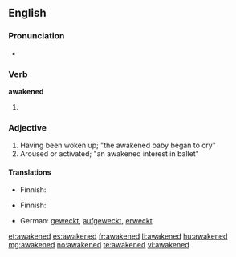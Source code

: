 ==English==

===Pronunciation===
* {{audio|en-us-awakened.ogg|Audio (US)}}

===Verb===
'''awakened'''

# {{past of|awake}}

===Adjective===
{{en-adj}}

# Having been woken up; "the awakened baby began to cry"
# Aroused or activated; "an awakened interest in ballet"

====Translations====
{{trans-top|having been woken up}}
* Finnish: {{t|fi|herätetty}}
{{trans-mid}}
{{trans-bottom}}

{{trans-top|aroused or activated}}
* Finnish: {{t|fi|herätetty}}
{{trans-mid}}
{{trans-bottom}}

{{checktrans-top}}
* German: [[wecken|geweckt]], [[aufgeweckt]], [[erweckt]]
{{trans-bottom}}

[[et:awakened]]
[[es:awakened]]
[[fr:awakened]]
[[li:awakened]]
[[hu:awakened]]
[[mg:awakened]]
[[no:awakened]]
[[te:awakened]]
[[vi:awakened]]